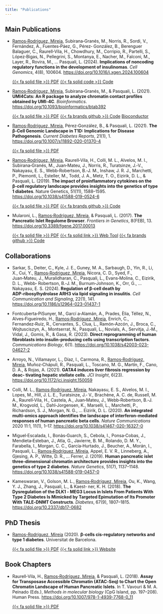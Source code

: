 ```yaml
---
title: "Publications"
---
```


## Main Publications

-   [Ramos‑Rodríguez, Mireia]{.underline}, Subirana‑Granés, M., Norris, R., Sordi, V., Fernández, Á., Fuentes‑Páez, G., Pérez‑ González, B., Berenguer Balaguer, C., Raurell‑Vila, H., Chowdhury, M., Corripio, R., Partelli, S., López‑Bigas, N., Pellegrini, S., Montanya, E., Nacher, M., Falconi, M., Layer, R., Rovira, M., … Pasquali, L. (2024). **Implications of noncoding regulatory functions in the development of insulinomas**. *Cell Genomics*, 4(8), 100604. <https://doi.org/10.1016/j.xgen.2024.100604>

    [{{< fa solid file >}} PDF](/files/RamosRodriguez2024_insulinomas.pdf){.btn .btn-outline-primary .btn-sm role="button"} [{{< fa solid code >}} Code](https://zenodo.org/records/10994981){.btn .btn-outline-primary .btn-sm role="button"}

-   [Ramos‑Rodríguez, Mireia]{.underline}, Subirana‑Granés, M., & Pasquali, L. (2021). **UMI4Cats: An R package to analyze chromatin contact profiles obtained by UMI‑4C**. *Bioinformatics*. <https://doi.org/10.1093/bioinformatics/btab392>

    [{{< fa solid file >}} PDF](/files/RamosRodriguez2021_umi4cats.pdf){.btn .btn-outline-primary .btn-sm role="button"} [{{< fa brands github >}} Code](https://github.com/Pasquali-lab/UMI4Cats){.btn .btn-outline-primary .btn-sm role="button"} [Bioconductor](https://bioconductor.org/packages/release/bioc/html/UMI4Cats.html){.btn .btn-outline-primary .btn-sm role="button"}

-   [Ramos‑Rodríguez, Mireia]{.underline}, Pérez‑González, B., & Pasquali, L. (2021). **The β‑Cell Genomic Landscape in T1D: Implications for Disease Pathogenesis**. *Current Diabetes Reports*, 21(1), 1. <https://doi.org/10.1007/s11892-020-01370-4>

    [{{< fa solid file >}} PDF](/files/RamosRodriguez2021_reviewT1D.pdf){.btn .btn-outline-primary .btn-sm role="button"}

-   [Ramos‑Rodríguez, Mireia]{.underline}, Raurell‑Vila, H., Colli, M. L., Alvelos, M. I., Subirana‑Granés, M., Juan‑Mateu, J., Norris, R., Turatsinze, J.‑V., Nakayasu, E. S., Webb‑Robertson, B.‑J. M., Inshaw, J. R. J., Marchetti, P., Piemonti, L., Esteller, M., Todd, J. A., Metz, T. O., Eizirik, D. L., & Pasquali, L. (2019). **The impact of proinflammatory cytokines on the β‑cell regulatory landscape provides insights into the genetics of type 1 diabetes**. Nature Genetics, 51(11), 1588–1595. <https://doi.org/10.1038/s41588-019-0524-6>

    [{{< fa solid file >}} PDF](/files/RamosRodriguez2019_cyt.pdf){.btn .btn-outline-primary .btn-sm role="button"} [{{< fa brands github >}} Code](https://mireia-bioinfo.github.io/phdthesis_code/){.btn .btn-outline-primary .btn-sm role="button"}

-   Mularoni, L., [Ramos‑Rodríguez, Mireia]{.underline}, & Pasquali, L. (2017). **The Pancreatic Islet Regulome Browser**. *Frontiers in Genetics*, 8(FEB), 13. <https://doi.org/10.3389/fgene.2017.00013>

    [{{< fa solid file >}} PDF](/files/Mularoni2017_pirb.pdf){.btn .btn-outline-primary .btn-sm role="button"} [{{< fa solid link >}} Web Tool](isletregulome.org){.btn .btn-outline-primary .btn-sm role="button"} [{{< fa brands github >}} Code](https://github.com/mireia-bioinfo/PIRB_shinyApp){.btn .btn-outline-primary .btn-sm role="button"}

## Collaborations

-   Sarkar, S., Deiter, C., Kyle, J. E., Guney, M. A., Sarbaugh, D., Yin, R., Li, X., Cui, Y., [Ramos‑Rodriguez, Mireia]{.underline}, Nicora, C. D., Syed, F., Juan‑Mateu, J., Muralidharan, C., Pasquali, L., Evans‑Molina, C., Eizirik, D. L., Webb‑ Robertson, B.‑J. M., Burnum‑Johnson, K., Orr, G., … Nakayasu, E. S. (2024). **Regulation of β‑cell death by ADP‑ribosylhydrolase ARH3 via lipid signaling in insulitis**. *Cell Communication and Signaling*, 22(1), 141. <https://doi.org/10.1186/s12964-023-01437-1>

-   Fontcuberta‑PiSunyer, M., Garcı́ a‑Alamán, A., Prades, Èlia, Téllez, N., Alves‑Figueiredo, H., [Ramos‑Rodríguez, Mireia]{.underline}, Enrich, C., Fernandez‑Ruiz, R., Cervantes, S., Clua, L., Ramón‑Azcón, J., Broca, C., Wojtusciszyn, A., Montserrat, N., Pasquali, L., Novials, A., Servitja, J.‑M., Vidal, J., Gomis, R., & Gasa, R. (2023). **Direct reprogramming of human fibroblasts into insulin‑producing cells using transcription factors**. *Communications Biology*, 6(1). <https://doi.org/10.1038/s42003-023-04627-2>

-   Arroyo, N., Villamayor, L., Díaz, I., Carmona, R., [Ramos‑Rodríguez, Mireia]{.underline}, Muñoz‑Chápuli, R., Pasquali, L., Toscano, M. G., Martín, F., Cano, D. A., & Rojas, A. (2021). **GATA4 induces liver fibrosis regression by deac‑ tivating hepatic stellate cells**. *JCI Insight*, 6(23). <https://doi.org/10.1172/jci.insight.150059>

-   Colli, M. L., [Ramos‑Rodríguez, Mireia]{.underline}, Nakayasu, E. S., Alvelos, M. I., Lopes, M., Hill, J. L. E., Turatsinze, J.‑ V., Brachène, A. C. de, Russell, M. A., Raurell‑Vila, H., Castela, A., Juan‑Mateu, J., Webb‑Robertson, B.‑J. M., Krogvold, L., Dahl‑Jorgensen, K., Marselli, L., Marchetti, P., Richardson, S. J., Morgan, N. G., … Eizirik, D. L. (2020). **An integrated multi‑omics approach identifies the landscape of interferon‑mediated responses of human pancreatic beta cells**. *Nature Communications* 2020 11:1, 11(1), 1–17. <https://doi.org/10.1038/s41467-020-16327-0>

-   Miguel‑Escalada, I., Bonàs‑Guarch, S., Cebola, I., Ponsa‑Cobas, J., Mendieta‑Esteban, J., Atla, G., Javierre, B. M., Rolando, D. M. Y., Farabella, I., Morgan, C. C., García‑Hurtado, J., Beucher, A., Morán, I., Pasquali, L., [Ramos‑Rodríguez, Mireia]{.underline}, Appel, E. V. R., Linneberg, A., Gjesing, A. P., Witte, D. R., … Ferrer, J. (2019). **Human pancreatic islet three‑dimensional chromatin architecture provides insights into the genetics of type 2 diabetes**. *Nature Genetics*, 51(7), 1137–1148. <https://doi.org/10.1038/s41588-019-0457-0>

-   Kameswaran, V., Golson, M. L., [Ramos‑Rodríguez, Mireia]{.underline}, Ou, K., Wang, Y. J., Zhang, J., Pasquali, L., & Kaest‑ ner, K. H. (2018). **The Dysregulation of the DLK1 ‑ MEG3 Locus in Islets From Patients With Type 2 Diabetes Is Mimicked by Targeted Epimutation of Its Promoter With TALE‑DNMT Constructs**. *Diabetes*, 67(9), 1807–1815. <https://doi.org/10.2337/db17-0682>

## PhD Thesis

-   [Ramos-Rodríguez, Mireia]{.underline} (2020). **β-cells cis-regulatory networks and type 1 diabetes**. Universitat de Barcelona.

    [{{< fa solid file >}} PDF](/files/MRR_PhD_THESIS.pdf){.btn .btn-outline-primary .btn-sm role="button"} [{{< fa solid link >}} Website](https://mireia-bioinfo.github.io/phdthesis_code/){.btn .btn-outline-primary .btn-sm role="button"}

## Book Chapters

-   Raurell‑Vila, H., [Ramos‑Rodríguez, Mireia]{.underline}, & Pasquali, L. (2018). **Assay for Transposase Accessible Chromatin (ATAC‑Seq) to Chart the Open Chromatin Landscape of Human Pancreatic Islets**. In T. Vavouri & M. A. Peinado (Eds.), *Methods in molecular biology* (CpG Island, pp. 197–208). Human Press. <https://doi.org/10.1007/978-1-4939-7768-0_11>

    [{{< fa solid file >}} PDF](/files/Raurell2018_atacseq.pdf){.btn .btn-outline-primary .btn-sm role="button"}
